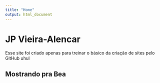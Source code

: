 ```yaml
---
title: "Home"
output: html_document
---
```


# JP Vieira-Alencar

Esse site foi criado apenas para treinar o básico da criação de sites pelo GitHub uhul

## Mostrando pra Bea